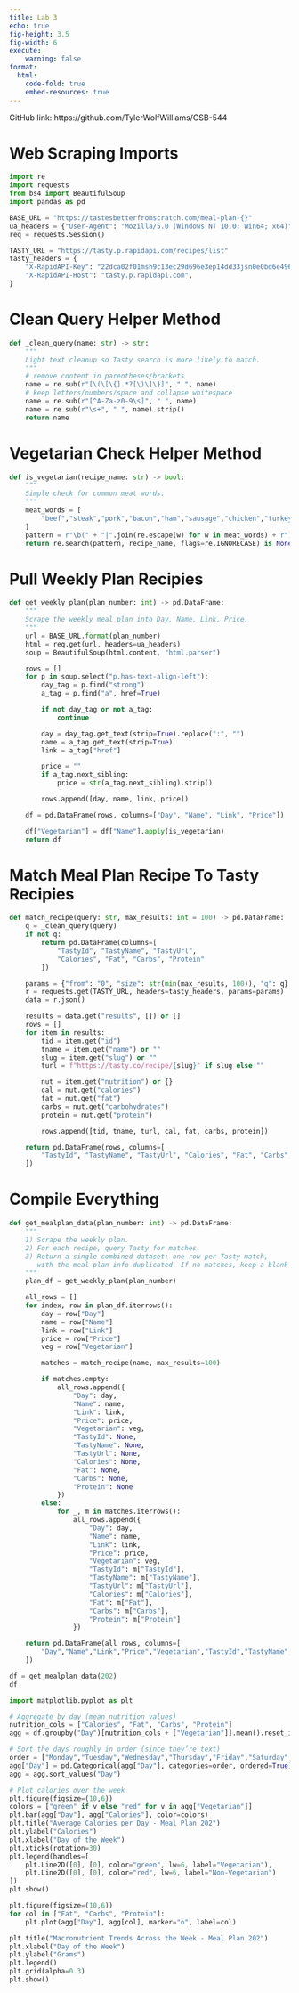 ```yaml
---
title: Lab 3
echo: true
fig-height: 3.5
fig-width: 6
execute:
    warning: false
format:
  html:
    code-fold: true
    embed-resources: true
---
```

GitHub link: https://github.com/TylerWolfWilliams/GSB-544

# Web Scraping Imports
```python
import re
import requests
from bs4 import BeautifulSoup
import pandas as pd

BASE_URL = "https://tastesbetterfromscratch.com/meal-plan-{}"
ua_headers = {"User-Agent": "Mozilla/5.0 (Windows NT 10.0; Win64; x64)"}
req = requests.Session()

TASTY_URL = "https://tasty.p.rapidapi.com/recipes/list"
tasty_headers = {
    "X-RapidAPI-Key": "22dca02f01msh9c13ec29d696e3ep14dd33jsn0e0bd6e496e7",
    "X-RapidAPI-Host": "tasty.p.rapidapi.com",
}
```

# Clean Query Helper Method
```python
def _clean_query(name: str) -> str:
    """
    Light text cleanup so Tasty search is more likely to match.
    """
    # remove content in parentheses/brackets
    name = re.sub(r"[\(\[\{].*?[\)\]\}]", " ", name)
    # keep letters/numbers/space and collapse whitespace
    name = re.sub(r"[^A-Za-z0-9\s]", " ", name)
    name = re.sub(r"\s+", " ", name).strip()
    return name
```

# Vegetarian Check Helper Method
```python
def is_vegetarian(recipe_name: str) -> bool:
    """
    Simple check for common meat words.
    """
    meat_words = [
        "beef","steak","pork","bacon","ham","sausage","chicken","turkey","fish","shrimp"
    ]
    pattern = r"\b(" + "|".join(re.escape(w) for w in meat_words) + r")\b"
    return re.search(pattern, recipe_name, flags=re.IGNORECASE) is None
```

# Pull Weekly Plan Recipies
```python
def get_weekly_plan(plan_number: int) -> pd.DataFrame:
    """
    Scrape the weekly meal plan into Day, Name, Link, Price.
    """
    url = BASE_URL.format(plan_number)
    html = req.get(url, headers=ua_headers)
    soup = BeautifulSoup(html.content, "html.parser")

    rows = []
    for p in soup.select("p.has-text-align-left"):
        day_tag = p.find("strong")
        a_tag = p.find("a", href=True)

        if not day_tag or not a_tag:
            continue

        day = day_tag.get_text(strip=True).replace(":", "")
        name = a_tag.get_text(strip=True)
        link = a_tag["href"]

        price = ""
        if a_tag.next_sibling:
            price = str(a_tag.next_sibling).strip()

        rows.append([day, name, link, price])

    df = pd.DataFrame(rows, columns=["Day", "Name", "Link", "Price"])

    df["Vegetarian"] = df["Name"].apply(is_vegetarian)
    return df
```

# Match Meal Plan Recipe To Tasty Recipies
```python
def match_recipe(query: str, max_results: int = 100) -> pd.DataFrame:
    q = _clean_query(query)
    if not q:
        return pd.DataFrame(columns=[
            "TastyId", "TastyName", "TastyUrl",
            "Calories", "Fat", "Carbs", "Protein"
        ])

    params = {"from": "0", "size": str(min(max_results, 100)), "q": q}
    r = requests.get(TASTY_URL, headers=tasty_headers, params=params)
    data = r.json()

    results = data.get("results", []) or []
    rows = []
    for item in results:
        tid = item.get("id")
        tname = item.get("name") or ""
        slug = item.get("slug") or ""
        turl = f"https://tasty.co/recipe/{slug}" if slug else ""

        nut = item.get("nutrition") or {}
        cal = nut.get("calories")
        fat = nut.get("fat")
        carbs = nut.get("carbohydrates")
        protein = nut.get("protein")

        rows.append([tid, tname, turl, cal, fat, carbs, protein])

    return pd.DataFrame(rows, columns=[
        "TastyId", "TastyName", "TastyUrl", "Calories", "Fat", "Carbs", "Protein"
    ])
```

# Compile Everything
```python
def get_mealplan_data(plan_number: int) -> pd.DataFrame:
    """
    1) Scrape the weekly plan.
    2) For each recipe, query Tasty for matches.
    3) Return a single combined dataset: one row per Tasty match,
       with the meal-plan info duplicated. If no matches, keep a blank row.
    """
    plan_df = get_weekly_plan(plan_number)

    all_rows = []
    for index, row in plan_df.iterrows():
        day = row["Day"]
        name = row["Name"]
        link = row["Link"]
        price = row["Price"]
        veg = row["Vegetarian"]

        matches = match_recipe(name, max_results=100)

        if matches.empty:
            all_rows.append({
                "Day": day,
                "Name": name,
                "Link": link,
                "Price": price,
                "Vegetarian": veg,
                "TastyId": None,
                "TastyName": None,
                "TastyUrl": None,
                "Calories": None,
                "Fat": None,
                "Carbs": None,
                "Protein": None
            })
        else:
            for _, m in matches.iterrows():
                all_rows.append({
                    "Day": day,
                    "Name": name,
                    "Link": link,
                    "Price": price,
                    "Vegetarian": veg,
                    "TastyId": m["TastyId"],
                    "TastyName": m["TastyName"],
                    "TastyUrl": m["TastyUrl"],
                    "Calories": m["Calories"],
                    "Fat": m["Fat"],
                    "Carbs": m["Carbs"],
                    "Protein": m["Protein"]
                })

    return pd.DataFrame(all_rows, columns=[
        "Day","Name","Link","Price","Vegetarian","TastyId","TastyName","TastyUrl", "Calories", "Fat", "Carbs", "Protein"
    ])
```

```python
df = get_mealplan_data(202)
df
```

```python
import matplotlib.pyplot as plt

# Aggregate by day (mean nutrition values)
nutrition_cols = ["Calories", "Fat", "Carbs", "Protein"]
agg = df.groupby("Day")[nutrition_cols + ["Vegetarian"]].mean().reset_index()

# Sort the days roughly in order (since they’re text)
order = ["Monday","Tuesday","Wednesday","Thursday","Friday","Saturday","Sunday"]
agg["Day"] = pd.Categorical(agg["Day"], categories=order, ordered=True)
agg = agg.sort_values("Day")

# Plot calories over the week
plt.figure(figsize=(10,6))
colors = ["green" if v else "red" for v in agg["Vegetarian"]]
plt.bar(agg["Day"], agg["Calories"], color=colors)
plt.title("Average Calories per Day - Meal Plan 202")
plt.ylabel("Calories")
plt.xlabel("Day of the Week")
plt.xticks(rotation=30)
plt.legend(handles=[
    plt.Line2D([0], [0], color="green", lw=6, label="Vegetarian"),
    plt.Line2D([0], [0], color="red", lw=6, label="Non-Vegetarian")
])
plt.show()
```

```python
plt.figure(figsize=(10,6))
for col in ["Fat", "Carbs", "Protein"]:
    plt.plot(agg["Day"], agg[col], marker="o", label=col)

plt.title("Macronutrient Trends Across the Week - Meal Plan 202")
plt.xlabel("Day of the Week")
plt.ylabel("Grams")
plt.legend()
plt.grid(alpha=0.3)
plt.show()
```
